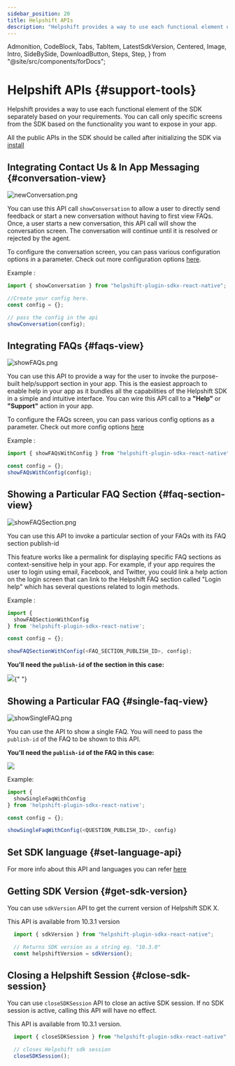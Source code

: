```yaml
---
sidebar_position: 20
title: Helpshift APIs
description: "Helpshift provides a way to use each functional element of the SDK separately based on your requirements."
---
```


  Admonition,
  CodeBlock,
  Tabs,
  TabItem,
  LatestSdkVersion,
  Centered,
  Image,
  Intro,
  SideBySide,
  DownloadButton,
  Steps,
  Step,
} from "@site/src/components/forDocs";

# Helpshift APIs {#support-tools}

<Intro>

Helpshift provides a way to use each functional element of the SDK separately based on your requirements.
You can call only specific screens from the SDK based on the functionality you want to expose in your app.

</Intro>

<Admonition type="info" title="Note">

All the public APIs in the SDK should be called after initializing the SDK via [install](/sdkx-react-native/getting-started#adding-to-project)

</Admonition>

## Integrating Contact Us & In App Messaging {#conversation-view}

<Centered width="major">

![newConversation.png](/static/books/sdkx_android/show_conversation.png "newConversation.png")

</Centered>

You can use this API call `showConversation` to allow a user to directly send feedback or start a new conversation without having to first view FAQs.
Once, a user starts a new conversation, this API call will show the conversation screen. The conversation will continue until it is resolved or rejected by the agent.

To configure the conversation screen, you can pass various configuration options in a parameter. Check out more configuration options [here](/sdkx-react-native/sdk-configuration).

Example :

```javascript
import { showConversation } from "helpshift-plugin-sdkx-react-native";

//Create your config here.
const config = {};

// pass the config in the api
showConversation(config);
```

## Integrating FAQs {#faqs-view}

<Centered >

![showFAQs.png](/static/books/sdkx_android/show_faqs.png "showFAQs.png")

</Centered>

You can use this API to provide a way for the user to invoke the purpose-built help/support section in your app. This is the easiest approach to enable help in your app as it bundles all the capabilities of the Helpshift SDK in a simple and intuitive interface. You can wire this API call to a **"Help"** or **"Support"** action in your app.

To configure the FAQs screen, you can pass various config options as a parameter. Check out more config options [here](/sdkx-react-native/sdk-configuration)

Example :

```javascript
import { showFAQsWithConfig } from "helpshift-plugin-sdkx-react-native";

const config = {};
showFAQsWithConfig(config);
```

## Showing a Particular FAQ Section {#faq-section-view}

<Centered >

![showFAQSection.png](/static/books/sdkx_android/show_section.png "showFAQSection.png")

</Centered>

You can use this API to invoke a particular section of your FAQs with its FAQ section publish-id

This feature works like a permalink for displaying specific FAQ sections as context-sensitive help in your app. For example, if your app requires the user to login using email, Facebook, and Twitter, you could link a help action on the login screen that can link to the Helpshift FAQ section called "Login help" which has several questions related to login methods.

Example :

```javascript
import {
  showFAQSectionWithConfig
} from 'helpshift-plugin-sdkx-react-native';

const config = {};

showFAQSectionWithConfig(<FAQ_SECTION_PUBLISH_ID>, config);
```

**You'll need the `publish-id` of the section in this case:**

<Image src="/static/books/misc/section-publish-id.png" width="full" />{" "}

## Showing a Particular FAQ {#single-faq-view}

<Centered >

![showSingleFAQ.png](/static/books/sdkx_android/show_single_faq.png "showSingleFAQ.png")

</Centered>

You can use the API to show a single FAQ. You will need to pass the `publish-id` of the FAQ to be shown to this API.

**You'll need the `publish-id` of the FAQ in this case:**

<Centered width="full">

![](/static/books/misc/faq-publish-id.png)

</Centered>

Example:

```javascript
import {
  showSingleFaqWithConfig
} from 'helpshift-plugin-sdkx-react-native';

const config = {};

showSingleFaqWithConfig(<QUESTION_PUBLISH_ID>, config)
```

## Set SDK language {#set-language-api}

For more info about this API and languages you can refer [here](/sdkx-react-native/i18n/)

## Getting SDK Version {#get-sdk-version}

You can use `sdkVersion` API to get the current version of Helpshift SDK X.

<Admonition type="info" title="Note">

This API is available from 10.3.1 version

</Admonition>

```javascript
  import { sdkVersion } from "helpshift-plugin-sdkx-react-native";

  // Returns SDK version as a string eg. "10.3.0"
  const helpshiftVersion = sdkVersion();
```

## Closing a Helpshift Session {#close-sdk-session}

You can use `closeSDKSession` API to close an active SDK session. If no SDK session is active, calling this API will have no effect.

<Admonition type="info" title="Note">

This API is available from 10.3.1 version.

</Admonition>

```javascript
  import { closeSDKSession } from "helpshift-plugin-sdkx-react-native";

  // closes Helpshift sdk session
  closeSDKSession();
```
